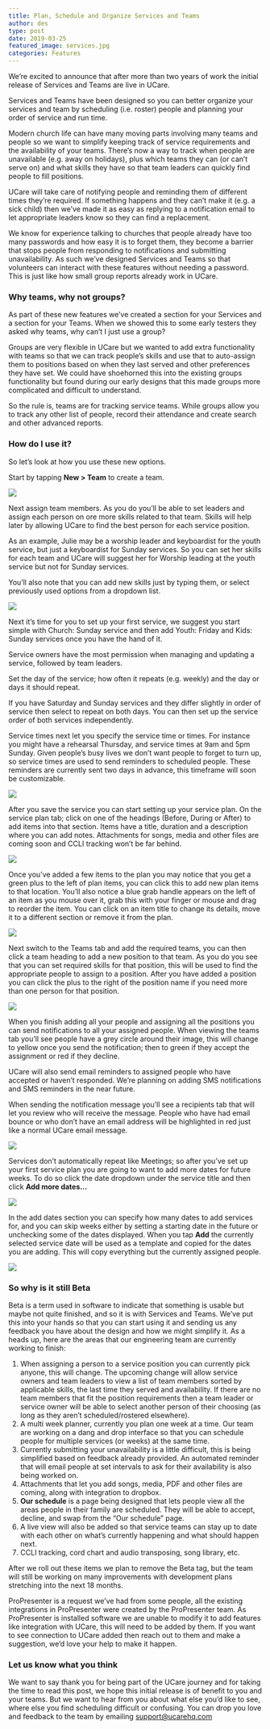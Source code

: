 ```yaml
---
title: Plan, Schedule and Organize Services and Teams
author: des
type: post
date: 2019-03-25
featured_image: services.jpg
categories: Features
---
```


We’re excited to announce that after more than two years of work the initial release of Services and Teams are live in UCare.

Services and Teams have been designed so you can better organize your services and team by scheduling (i.e. roster) people and planning your order of service and run time.

Modern church life can have many moving parts involving many teams and people so we want to simplify keeping track of service requirements and the availability of your teams. There’s now a way to track when people are unavailable (e.g. away on holidays), plus which teams they can (or can’t serve on) and what skills they have so that team leaders can quickly find people to fill positions.

UCare will take care of notifying people and reminding them of different times they’re required. If something happens and they can’t make it (e.g. a sick child) then we’ve made it as easy as replying to a notification email to let appropriate leaders know so they can find a replacement.

We know for experience talking to churches that people already have too many passwords and how easy it is to forget them, they become a barrier that stops people from responding to notifications and submitting unavailability. As such we’ve designed Services and Teams so that volunteers can interact with these features without needing a password. This is just like how small group reports already work in UCare.

### Why teams, why not groups?

As part of these new features we’ve created a section for your Services and a section for your Teams. When we showed this to some early testers they asked why teams, why can’t I just use a group?

Groups are very flexible in UCare but we wanted to add extra functionality with teams so that we can track people’s skills and use that to auto-assign them to positions based on when they last served and other preferences they have set. We could have shoehorned this into the existing groups functionality but found during our early designs that this made groups more complicated and difficult to understand.

So the rule is, teams are for tracking service teams. While groups allow you to track any other list of people, record their attendance and create search and other advanced reports.

### How do I use it?

So let’s look at how you use these new options.

Start by tapping **New > Team** to create a team.

![](teams.new_.png)

Next assign team members. As you do you’ll be able to set leaders and assign each person on ore more skills related to that team. Skills will help later by allowing UCare to find the best person for each service position.

As an example, Julie may be a worship leader and keyboardist for the youth service, but just a keyboardist for Sunday services. So you can set her skills for each team and UCare will suggest her for Worship leading at the youth service but not for Sunday services.

You’ll also note that you can add new skills just by typing them, or select previously used options from a dropdown list.

![](teams.details.add-member.png)

Next it’s time for you to set up your first service, we suggest you start simple with Church: Sunday service and then add Youth: Friday and Kids: Sunday services once you have the hand of it.

Service owners have the most permission when managing and updating a service, followed by team leaders.

Set the day of the service; how often it repeats (e.g. weekly) and the day or days it should repeat.

If you have Saturday and Sunday services and they differ slightly in order of service then select to repeat on both days. You can then set up the service order of both services independently.

Service times next let you specify the service time or times. For instance you might have a rehearsal Thursday, and service times at 9am and 5pm Sunday. Given people’s busy lives we don’t want people to forget to turn up, so service times are used to send reminders to scheduled people. These reminders are currently sent two days in advance, this timeframe will soon be customizable.

![](services.new_.png)

After you save the service you can start setting up your service plan. On the service plan tab; click on one of the headings (Before, During or After) to add items into that section. Items have a title, duration and a description where you can add notes. Attachments for songs, media and other files are coming soon and CCLI tracking won’t be far behind.

![](services.details.plan-item.png)

Once you’ve added a few items to the plan you may notice that you get a green plus to the left of plan items, you can click this to add new plan items to that location. You’ll also notice a blue grab handle appears on the left of an item as you mouse over it, grab this with your finger or mouse and drag to reorder the item. You can click on an item title to change its details, move it to a different section or remove it from the plan.

![](services.details.add-move.png)

Next switch to the Teams tab and add the required teams, you can then click a team heading to add a new position to that team. As you do you see that you can set required skills for that position, this will be used to find the appropriate people to assign to a position. After you have added a position you can click the plus to the right of the position name if you need more than one person for that position.

![](services.details.teams_.png)

When you finish adding all your people and assigning all the positions you can send notifications to all your assigned people. When viewing the teams tab you’ll see people have a grey circle around their image, this will change to yellow once you send the notification; then to green if they accept the assignment or red if they decline.

UCare will also send email reminders to assigned people who have accepted or haven’t responded. We’re planning on adding SMS notifications and SMS reminders in the near future.

When sending the notification message you’ll see a recipients tab that will let you review who will receive the message. People who have had email bounce or who don’t have an email address will be highlighted in red just like a normal UCare email message.

![](services.details.email_.png)

Services don’t automatically repeat like Meetings; so after you’ve set up your first service plan you are going to want to add more dates for future weeks. To do so click the date dropdown under the service title and then click **Add more dates…**

![](services.details.add-dates.png)

In the add dates section you can specify how many dates to add services for, and you can skip weeks either by setting a starting date in the future or unchecking some of the dates displayed. When you tap **Add** the currently selected service date will be used as a template and copied for the dates you are adding. This will copy everything but the currently assigned people.

![](services.details.new-dates.png)

### So why is it still Beta

Beta is a term used in software to indicate that something is usable but maybe not quite finished, and so it is with Services and Teams. We’ve put this into your hands so that you can start using it and sending us any feedback you have about the design and how we might simplify it. As a heads up, here are the areas that our engineering team are currently working to finish:

1.  When assigning a person to a service position you can currently pick anyone, this will change. The upcoming change will allow service owners and team leaders to view a list of team members sorted by applicable skills, the last time they served and availability. If there are no team members that fit the position requirements then a team leader or service owner will be able to select another person of their choosing (as long as they aren’t scheduled/rostered elsewhere).
2.  A multi week planner, currently you plan one week at a time. Our team are working on a dang and drop interface so that you can schedule people for multiple services (or weeks) at the same time.
3.  Currently submitting your unavailability is a little difficult, this is being simplified based on feedback already provided. An automated reminder that will email people at set intervals to ask for their availability is also being worked on.
4.  Attachments that let you add songs, media, PDF and other files are coming, along with integration to dropbox.
5.  **Our schedule** is a page being designed that lets people view all the areas people in their family are scheduled. They will be able to accept, decline, and swap from the “Our schedule” page.
6.  A live view will also be added so that service teams can stay up to date with each other on what’s currently happening and what should happen next.
7.  CCLI tracking, cord chart and audio transposing, song library, etc.

After we roll out these items we plan to remove the Beta tag, but the team will still be working on many improvements with development plans stretching into the next 18 months.

ProPresenter is a request we’ve had from some people, all the existing integrations in ProPresenter were created by the ProPresenter team. As ProPresenter is installed software we are unable to modify it to add features like integration with UCare, this will need to be added by them. If you want to see connection to UCare added then reach out to them and make a suggestion, we’d love your help to make it happen.

### Let us know what you think

We want to say thank you for being part of the UCare journey and for taking the time to read this post, we hope this initial release is of benefit to you and your teams. But we want to hear from you about what else you’d like to see, where else you find scheduling difficult or confusing. You can drop you love and feedback to the team by emailing support@ucarehq.com
